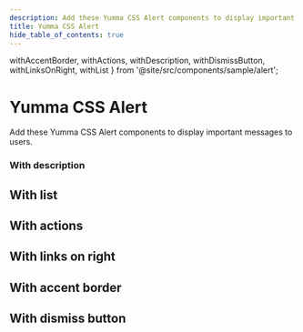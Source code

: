 ```yaml
---
description: Add these Yumma CSS Alert components to display important messages to users.
title: Yumma CSS Alert
hide_table_of_contents: true
---
```



  withAccentBorder,
  withActions,
  withDescription,
  withDismissButton,
  withLinksOnRight,
  withList
} from '@site/src/components/sample/alert';

# Yumma CSS Alert

Add these Yumma CSS Alert components to display important messages to users.

### With description

<Preview
  data = {withDescription}
  usePadding
  useTabs
  useVersion = '1d7891e'
/>

## With list

<Preview
  data = {withList}
  usePadding
  useTabs
  useVersion = '1d7891e'
/>

## With actions

<Preview
  data = {withActions}
  usePadding
  useTabs
  useVersion = '1d7891e'
/>

## With links on right

<Preview
  data = {withLinksOnRight}
  usePadding
  useTabs
  useVersion = '1d7891e'
/>

## With accent border

<Preview
  data = {withAccentBorder}
  usePadding
  useTabs
  useVersion = '1d7891e'
/>

## With dismiss button

<Preview
  data = {withDismissButton}
  usePadding
  useTabs
  useVersion = '1d7891e'
/>